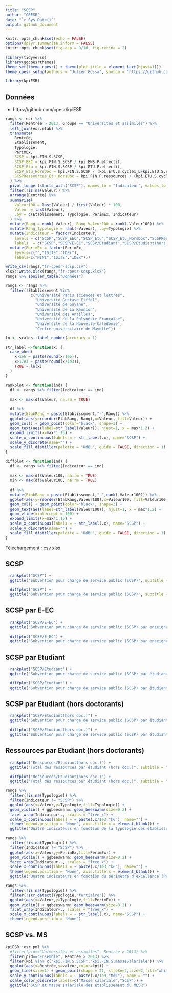 ```yaml
---
title: "SCSP"
author: "CPESR"
date: "`r Sys.Date()`"
output: github_document
---
```


```r
knitr::opts_chunk$set(echo = FALSE)
options(dplyr.summarise.inform = FALSE)
knitr::opts_chunk$set(fig.asp = 9/16, fig.retina = 2)

library(tidyverse)
library(ggcpesrthemes)
theme_set(theme_cpesr() + theme(plot.title = element_text(hjust=1)))
theme_cpesr_setup(authors = "Julien Gossa", source = "https://github.com/cpesr/RFC/")

library(kpiESR)
```

## Données 

- https://github.com/cpesr/kpiESR

```r
rangs <- esr %>%
  filter(Rentrée > 2013, Groupe == "Universités et assimilés") %>%
  left_join(esr.etab) %>%
  transmute(
    Rentrée,
    Etablissement,
    Typologie,
    PerimEx,
    SCSP = kpi.FIN.S.SCSP,
    SCSP_EEC = kpi.FIN.S.SCSP / kpi.ENS.P.effectif,
    SCSP_Etu = kpi.FIN.S.SCSP / kpi.ETU.P.effectif,
    SCSP_Etu_HorsDoc = kpi.FIN.S.SCSP / (kpi.ETU.S.cycle1_L+kpi.ETU.S.cycle2_M),
    SCSPRessources_Etu_HorsDoc = kpi.FIN.P.ressources / (kpi.ETU.S.cycle1_L+kpi.ETU.S.cycle2_M)
  ) %>%
  pivot_longer(starts_with("SCSP"), names_to = "Indicateur", values_to = "Valeur") %>%
  filter(!is.na(Valeur)) %>%
  arrange(Rentrée) %>%
  summarise(
    Valeur100 = last(Valeur) / first(Valeur) * 100,
    Valeur = last(Valeur),
    .by = c(Etablissement, Typologie, PerimEx, Indicateur)
  ) %>%
  mutate(Rang = rank(-Valeur), Rang_Valeur100 = rank(-Valeur100)) %>%
  mutate(Rang_Typologie = rank(-Valeur), .by=Typologie) %>%
  mutate(Indicateur = factor(Indicateur, 
    levels = c("SCSP","SCSP_EEC","SCSP_Etu","SCSP_Etu_HorsDoc","SCSPRessources_Etu_HorsDoc"),
    labels  = c("SCSP","SCSP/E-EC","SCSP/Etudiant","SCSP/Etudiant(hors doc.)","Ressources/Etudiant(hors doc.)"))) %>%
  mutate(PerimEx = factor(PerimEx,
    levels=c("","ISITE","IDEx"),
    labels=c("NINI","ISITE","IDEx")))

write_csv(rangs,"fr-cpesr-scsp.csv")
xlsx::write.xlsx(rangs,"fr-cpesr-scsp.xlsx")
rangs %>% spoiler_table("Données")

rangs <- rangs %>% 
  filter(!Etablissement %in% 
           c("Université Paris sciences et lettres", 
             "Université Gustave Eiffel",
             "Université de Guyane",
             "Université de La Réunion",
             "Université des Antilles",
             "Université de la Polynésie Française",
             "Université de la Nouvelle-Calédonie",
             "Centre universitaire de Mayotte"))

ln <- scales::label_number(accuracy = 1)

str_label <-function(x) {
  case_when(
    x>1e6 ~ paste(round(x/1e6)),
    x>17e3 ~ paste(round(x/1e3)),
    TRUE ~ ln(x)
  )
}

rankplot <- function(ind) {
  df <- rangs %>% filter(Indicateur == ind) 
    
  max <- max(df$Valeur, na.rm = TRUE)
  
  df %>%
  mutate(EtabRang = paste(Etablissement,"-",Rang)) %>%
  ggplot(aes(y=reorder(EtabRang,-Rang),x=Valeur, fill=Valeur)) +
  geom_col() + geom_point(color="black", shape=3) + 
  geom_text(aes(label=str_label(Valeur)), hjust=1, x = max*1.2) +
  expand_limits(x=max*1.15) +
  scale_x_continuous(labels = ~ str_label(.x), name="SCSP") +
  scale_y_discrete(name="") +
  scale_fill_distiller(palette = "RdBu", guide = FALSE, direction = 1) 
}

diffplot <- function(ind) {
  df <- rangs %>% filter(Indicateur == ind) 
    
  max <- max(df$Valeur100, na.rm = TRUE)
  min <- max(df$Valeur100, na.rm = TRUE)
  
  df %>%
  mutate(EtabRang = paste(Etablissement,"-",rank(-Valeur100))) %>%
  ggplot(aes(y=reorder(EtabRang,Valeur100),x=Valeur100, fill=Valeur100)) +
  geom_col() + geom_point(color="black", shape=3) + 
  geom_text(aes(label=str_label(Valeur100)), hjust=1, x = max*1.2) +
  geom_vline(xintercept = 100) +
  expand_limits(x=max*1.15) +
  scale_x_continuous(labels = ~ str_label(.x), name="SCSP") +
  scale_y_discrete(name="") +
  scale_fill_distiller(palette = "RdBu", guide = FALSE, direction = 1) 
}
```


Téléchargement : [csv]("fr-cpesr-scsp.csv") [xlsx]("fr-cpesr-scsp.xlsx")




## SCSP

```r
  rankplot("SCSP") +
  ggtitle("Subvention pour charge de service public (SCSP)", subtitle = "2022-2023, en millions d'euros")
```

```r
  diffplot("SCSP") +
  ggtitle("Subvention pour charge de service public (SCSP)", subtitle = "2022-2023, en valeur 100 pour 2014")
```

## SCSP par E-EC

```r
  rankplot("SCSP/E-EC") +
  ggtitle("Subvention pour charge de service public (SCSP) par enseignant et/ou chercheur", subtitle = "2021-2022, en millions d'euros")
```

```r
  diffplot("SCSP/E-EC") +
  ggtitle("Subvention pour charge de service public (SCSP) par enseignant et/ou chercheur", subtitle = "2021-2022, en valeur 100 pour 2014")
```


## SCSP par Etudiant


```r
  rankplot("SCSP/Etudiant") +
  ggtitle("Subvention pour charge de service public (SCSP) par étudiant", subtitle = "2022-2023, en milliers d'euros")
```

```r
  diffplot("SCSP/Etudiant") +
  ggtitle("Subvention pour charge de service public (SCSP) par étudiant", subtitle = "2022-2023, en valeur 100 pour 2014")
```




## SCSP par Etudiant (hors doctorants)


```r
  rankplot("SCSP/Etudiant(hors doc.)") +
  ggtitle("Subvention pour charge de service public (SCSP) par étudiant (hors doc.)", subtitle = "2022-2023, en milliers d'euros")
```

```r
  diffplot("SCSP/Etudiant(hors doc.)") +
  ggtitle("Subvention pour charge de service public (SCSP) par étudiant (hors doc.)", subtitle = "2022-2023, en valeur 100 pour 2014")
```


## Ressources par Etudiant (hors doctorants)



```r
  rankplot("Ressources/Etudiant(hors doc.)") +
  ggtitle("Total des ressources par étudiant (hors doc.)", subtitle = "2022-2023, en milliers d'euros")
```

```r
  diffplot("Ressources/Etudiant(hors doc.)") +
  ggtitle("Total des ressources par étudiant (hors doc.)", subtitle = "2022-2023, en valeur 100 pour 2014")
```



```r
rangs %>%
  filter(!is.na(Typologie)) %>%
  filter(Indicateur != "SCSP") %>%
  ggplot(aes(x=Valeur,y=Typologie,fill=Typologie)) +
  geom_violin() + ggbeeswarm::geom_beeswarm(size=0.2) +
  facet_wrap(Indicateur~., scales = "free_x") +
  scale_x_continuous(labels = ~ paste(.x/1e3,"k€"), name="") +
  theme(legend.position = "None", axis.title.x = element_blank()) +
  ggtitle("Quatre indicateurs en fonction de la typologie des établissements")
```


```r
rangs %>%
  filter(!is.na(Typologie)) %>%
  filter(Indicateur != "SCSP") %>%
  ggplot(aes(x=Valeur,y=PerimEx,fill=PerimEx)) +
  geom_violin() + ggbeeswarm::geom_beeswarm(size=0.2) +
  facet_wrap(Indicateur~., scales = "free_x") +
  scale_x_continuous(labels = ~ paste(.x/1e3,"k€"), name="") +
  theme(legend.position = "None", axis.title.x = element_blank()) +
  ggtitle("Quatre indicateurs en fonction du périmètre d'excellence (PérimEx)", subtitle = "Universités pluridisciplinaires ou scientifiques")
```


```r
rangs %>%
  filter(!is.na(Typologie)) %>%
  filter(!str_detect(Typologie,"tertiaire")) %>%
  ggplot(aes(x=Valeur,y=Typologie,fill=PerimEx)) +
  geom_violin() + ggbeeswarm::geom_beeswarm(size=0.2) +
  facet_wrap(Indicateur~., scales = "free_x") +
  scale_x_continuous(labels = ~ str_label(.x), name="SCSP") +
  theme(legend.position = "None")
```


## SCSP vs. MS

```r
kpiESR::esr.pnl %>%
  #filter(pid=="Universités et assimilés", Rentrée > 2013) %>%
  filter(pid=="Ensemble", Rentrée > 2013) %>%
  filter(kpi %in% c("kpi.FIN.S.SCSP","kpi.FIN.S.masseSalariale")) %>%
  ggplot(aes(x=Rentrée,y=valeur,color=kpi)) +
  geom_line(size=1) + geom_point(shape = 21, stroke=2,size=2,fill="white") +
  scale_y_continuous(labels = ~ paste(.x/1e9,"Md€"), name = "") +
  scale_color_discrete(labels=c("Masse salariale","SCSP")) +
  ggtitle("SCSP et masse salariale des établissement du MESR")
  

```